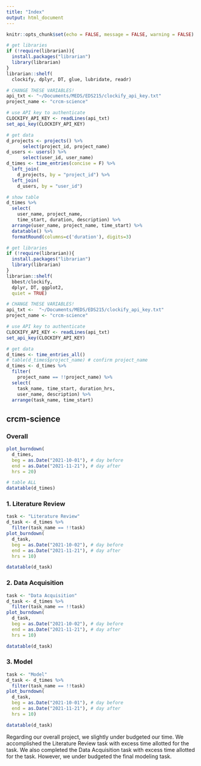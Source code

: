 ```yaml
---
title: "Index"
output: html_document
---
```


```r
knitr::opts_chunk$set(echo = FALSE, message = FALSE, warning = FALSE)
```

```r
# get libraries
if (!require(librarian)){
  install.packages("librarian")
  library(librarian)
}
librarian::shelf(
  clockify, dplyr, DT, glue, lubridate, readr)
```

```r
# CHANGE THESE VARIABLES!
api_txt <- "~/Documents/MEDS/EDS215/clockify_api_key.txt"
project_name <- "crcm-science"

# use API key to authenticate
CLOCKIFY_API_KEY <- readLines(api_txt)
set_api_key(CLOCKIFY_API_KEY)

# get data
d_projects <- projects() %>% 
      select(project_id, project_name)
d_users <- users() %>% 
      select(user_id, user_name)
d_times <- time_entries(concise = F) %>% 
  left_join(
    d_projects, by = "project_id") %>% 
  left_join(
    d_users, by = "user_id")

# show table
d_times %>% 
  select(
    user_name, project_name, 
    time_start, duration, description) %>% 
  arrange(user_name, project_name, time_start) %>% 
  datatable() %>%
  formatRound(columns=c('duration'), digits=3)


```

```r
# get libraries
if (!require(librarian)){
  install.packages("librarian")
  library(librarian)
}
librarian::shelf(
  bbest/clockify,
  dplyr, DT, ggplot2,
  quiet = TRUE)

# CHANGE THESE VARIABLES!
api_txt <-  "~/Documents/MEDS/EDS215/clockify_api_key.txt"
project_name <- "crcm-science"

# use API key to authenticate
CLOCKIFY_API_KEY <- readLines(api_txt)
set_api_key(CLOCKIFY_API_KEY)

# get data
d_times <- time_entries_all()
# table(d_times$project_name) # confirm project_name
d_times <- d_times %>%
  filter(
    project_name == !!project_name) %>%
  select(
    task_name, time_start, duration_hrs, 
    user_name, description) %>% 
  arrange(task_name, time_start)
```

## crcm-science {.tabset}

### Overall
```r
plot_burndown(
  d_times,
  beg = as.Date("2021-10-01"), # day before
  end = as.Date("2021-11-21"), # day after
  hrs = 20)

# table ALL
datatable(d_times)
```

### 1. Literature Review
```r
task <- "Literature Review"
d_task <- d_times %>% 
  filter(task_name == !!task)
plot_burndown(
  d_task,
  beg = as.Date("2021-10-02"), # day before
  end = as.Date("2021-11-21"), # day after
  hrs = 10)

datatable(d_task)
```
### 2. Data Acquisition

```r
task <- "Data Acquisition"
d_task <- d_times %>% 
  filter(task_name == !!task)
plot_burndown(
  d_task,
  beg = as.Date("2021-10-02"), # day before
  end = as.Date("2021-11-21"), # day after
  hrs = 10)

datatable(d_task)
```

### 3. Model

```r
task <- "Model"
d_task <- d_times %>% 
  filter(task_name == !!task)
plot_burndown(
  d_task,
  beg = as.Date("2021-10-01"), # day before
  end = as.Date("2021-11-21"), # day after
  hrs = 10)

datatable(d_task)
```


Regarding our overall project, we slightly under budgeted our time. We accomplished the Literature Review task with excess time allotted for the task. We also completed the Data Acquisition task with excess time allotted for the task. However, we under budgeted the final modeling task. 
